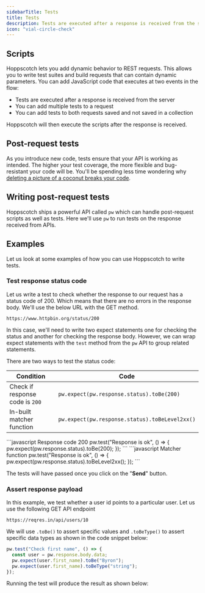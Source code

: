 ```yaml
---
sidebarTitle: Tests
title: Tests
description: Tests are executed after a response is received from the server. You can add multiple tests to a request. You can add tests to both requests saved and not saved in a collection.
icon: "vial-circle-check"
---
```


## Scripts

Hoppscotch lets you add dynamic behavior to REST requests. This allows you to write test suites and build requests that can contain dynamic parameters. You can add JavaScript code that executes at two events in the flow:

- Tests are executed after a response is received from the server
- You can add multiple tests to a request
- You can add tests to both requests saved and not saved in a collection

<Tip>Hoppscotch will then execute the scripts after the response is received.</Tip>

## Post-request tests

As you introduce new code, tests ensure that your API is working as intended. The higher your test coverage, the more flexible and bug-resistant your code will be. You'll be spending less time wondering why [deleting a picture of a coconut breaks your code](https://www.thegamer.com/this-coconut-jpg-in-team-fortress-2s-game-files-if-deleted-breaks-the-game-and-no-one-knows-why).

## Writing post-request tests

Hoppscotch ships a powerful API called `pw` which can handle post-request scripts as well as tests. Here we'll use `pw` to run tests on the response received from APIs.

## Examples

Let us look at some examples of how you can use Hoppscotch to write tests.

### Test response status code

Let us write a test to check whether the response to our request has a status code of 200. Which means that there are no errors in the response body. We'll use the below URL with the GET method.

```
https://www.httpbin.org/status/200
```

In this case, we'll need to write two expect statements one for checking the status and another for checking the response body. However, we can wrap expect statements with the `test` method from the `pw` API to group related statements.

There are two ways to test the status code:

| Condition                       | Code                                           |
| ------------------------------- | ---------------------------------------------- |
| Check if response code is `200` | `pw.expect(pw.response.status).toBe(200)`       |
| In-built matcher function       | `pw.expect(pw.response.status).toBeLevel2xx()` |

<CodeGroup>
  ```javascript Response code 200
  pw.test("Response is ok", () => {
    pw.expect(pw.response.status).toBe(200);
  });
  ```
  ```javascript Matcher function
  pw.test("Response is ok", () => {
    pw.expect(pw.response.status).toBeLevel2xx();
  });
  ```
</CodeGroup>

The tests will have passed once you click on the "**Send**" button.

### Assert response payload

In this example, we test whether a user id points to a particular user.
Let us use the following GET API endpoint

```
https://reqres.in/api/users/10
```

We will use `.toBe()` to assert specific values and `.toBeType()` to assert specific data types as shown in the code snippet below:

```javascript
pw.test("Check first name", () => {
  const user = pw.response.body.data;
  pw.expect(user.first_name).toBe("Byron");
  pw.expect(user.first_name).toBeType("string");
});
```

Running the test will produce the result as shown below:
